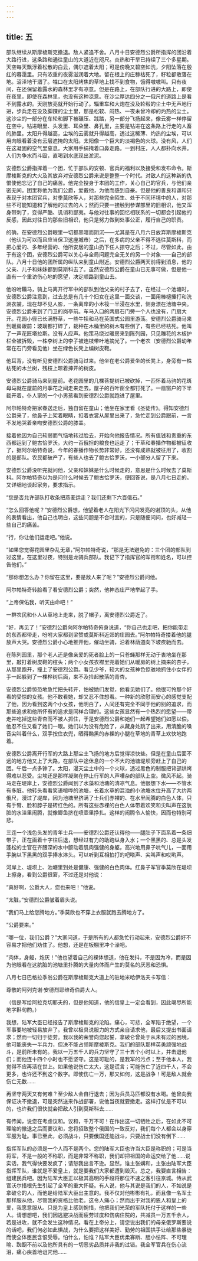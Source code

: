 ```yaml
---
---
---
```

title: 五
---



部队继续从斯摩棱斯克撤退。敌人紧追不舍。八月十日安德烈公爵所指挥的团沿着大路行进，这条路和通往童山的大道近在咫尺。炎热和干旱已持续了三个多星期。天空每天飘浮着松散的白云，偶尔遮着太阳；可是傍晚又碧空如洗，夕阳坠落在殷红的暮霭里。只有浓重的夜雾滋润着大地。留在根上的庄稼枯死了，籽粒都散落在地。沼泽地干涸了。牲口在太阳烤焦的草地上找不到食物，饿得嗷嗷叫。只有夜间，在还保留着露水的森林里才有凉意。但是在路上，在部队行进的大路上，即使在夜里，即使在森林里，也没有这种凉意。在沙尘厚达四分之一俄尺的道路上是看不到露水的。天刚放亮就开始行动了。辎重车和大炮在没及轮毂的尘土中无声地行进，步兵走在没及脚踝的尘土里，那是松软、闷热、一夜未曾冷却的灼热的尘土。这沙尘的一部分在车轮和脚下被碾压、践踏，另一部分飞扬起来，像云雾一样停留在空中，钻进眼里、头发里、耳朵里、鼻孔里，主要是钻进在这条路上行走的人畜的肺里。太阳升得越高，尘埃的云雾就升得越高，透过这稀薄、灼热的尘埃，可以用肉眼看着没有云层遮掩的太阳。太阳像一个巨大的淡褐色的火球。没有风，人们在这凝固的空气里窒息。大家用手绢掩着口鼻走路。一到村庄，人人都扑向水井。人们为争水而斗殴，直喝到水底现出淤泥。

安德烈公爵指挥着一个团，忙于部队的安顿、官兵的福利以及接受和发布命令。斯摩棱斯克的大火及其放弃对安德烈公爵来说是整整一个时代。对敌人的这种新的仇恨使他忘记了自己的痛苦。他完全投身于本团的工作，关心自己的官兵，与他们亲密无间。团里称他为我们公爵，爱戴他，为他而感到自豪。但是他的善良和谦和只表现于对本团官兵，对季莫欣等人，对那些完全陌生、处于不同环境中的人，对那些不可能知道和了解他的过去的人；然而只要一接触到参谋部里的旧相识，他又浑身带刺了，变得严酷、讥诮和鄙夷。与他对往事的回忆相联系的一切都会引起他的反感，因此对往日的那些旧相识，他只是努力做到处事公正，履行自己的职责。

的确，在安德烈公爵眼里一切都黑暗而阴沉——尤其是在八月六日放弃斯摩棱斯克（他认为可以而且应当保卫这座城市）之后，在多病的父亲不得不逃往莫斯科，而把心爱的、多年经营的、他所安居的童山扔下任人掠夺之后；不过，尽管如此，由于有这个团，安德烈公爵可以关心与全局问题完全无关的另一个对象——自己的部队。八月十日他的团所属的纵队来到童山附近。安德烈公爵两天前得到消息，他的父亲、儿子和妹妹都到莫斯科去了。虽然安德烈公爵在童山已无事可做，但是他一直有一个重访伤心地的愿望，决定顺路到童山去。

他吩咐鞴马，骑上马离开行军中的部队到他父亲的村子去了，在经过一个池塘时，安德烈公爵注意到，过去总是有几十个妇女在这里一面交谈，一面用棒槌捶打和洗涮衣裳，现在却不见人影，一条离岸的小木筏一半浸在水里，侧身漂在池塘中央。安德烈公爵来到了门卫的岗亭前。车马入口的两扇石门旁一个人也没有，门扇大开。花园小径已长满野草，一些牛犊和马在英国式公园里游荡。安德烈公爵骑马来到暖房跟前：玻璃都打碎了，栽种在木桶里的树木有些倒了，有些已经枯死。他叫了一声花匠塔拉斯。没有人应声。他策马绕过暖房来到陈列园，只见雕花的木板护栏全被拆毁，一株李树上的李子被连枝带叶地摘光了。一个老农（安德烈公爵幼年常在石门旁看见他）坐在绿色长凳上编树皮鞋。

他耳背，没有听见安德烈公爵骑马过来。他坐在老公爵爱坐的长凳上，身旁有一株枯死的木兰树，残枝上晾着抻开的树皮。

安德烈公爵骑马来到屋前。老花园里的几棵菩提树已被砍掉，一匹怀着马驹的花斑母马就在屋前的月季花之间走来走去。屋子的百叶窗全都钉死了。一扇窗户的下半截开着。仆人家的一个小男孩看到安德烈公爵就跑进了屋里。

阿尔帕特奇把家眷送走后，独自留在童山；他坐在家里看《圣徒传》。得知安德烈公爵来了，他鼻子上架着眼睛，扣着衣裳从屋里出来了，急忙走到公爵跟前，一言不发地哭着亲吻安德烈公爵的膝盖。

接着他因为自己软弱而气恼地转过脸去，开始向他报告情况。所有值钱和贵重的东西都运到了鲍古恰罗沃。大约一百俄担的粮食也运走了；干草和春播作物都被征收了，据阿尔帕特奇说，今年的春播作物长势非常好，还没有成熟就被征用了，收割的是部队。农民都破产了，有些人也去了鲍古恰罗沃，一小部分人留了下来。

安德烈公爵没听完就问他，父亲和妹妹是什么时候走的，意思是什么时候去了莫斯科。阿尔帕特奇以为是问什么时候去了鲍古恰罗沃，便回答说，是八月七日走的。又详细地谈起家务，要求指示。

“您是否允许部队打收条把燕麦运走？我们还剩下六百俄石。”

“怎么回答他呢？”安德烈公爵想，他望着老人在阳光下闪闪发亮的谢顶的头，从他的表情看出，他自己也明白，这些问题是不合时宜的，只是随便问问，也好减轻一些自己的痛苦。

“行，你让他们运走吧。”他说。

“如果您觉得花园里杂乱无章，”阿尔帕特奇说，“那是无法避免的：三个团的部队到过这里，在这里过夜，特别是龙骑兵部队。我记下了指挥官的军衔和姓名，可以控告他们。”

“那你想怎么办？你留在这里，要是敌人来了呢？”安德烈公爵问他。

阿尔帕特奇转脸看了看安德烈公爵；突然，他神态庄严地举起了手。

“上帝保佑我，听天由命吧！”

一群农民和仆人从草地上走来，脱了帽子，离安德烈公爵近了。

“好，再见了！”安德烈公爵向阿尔帕特奇俯身说道，“你自己也走吧，把你能带走的东西都带走，吩咐大家都到梁赞或莫斯科近郊的庄园去。”阿尔帕特奇搂着他的腿放声大哭。安德烈公爵小心地推开他，催动坐骑，沿着林荫道向下坡疾驰而去。

在陈列园里，那个老人还是像亲爱的死者脸上的一只苍蝇那样无动于衷地坐在那里，敲打着树皮鞋的楦头；两个小女孩衣襟里兜着她们从暖房的树上摘来的杏子，从那里跑开，撞上了安德烈公爵。看见少爷，较大的女孩神色惊骇地抓住小女伴的手一起躲到了一棵桦树后面，来不及捡起散落的青杏。

安德烈公爵惊恐地急忙把头转开，怕被她们发觉，他看见她们了。他很可怜那个好看的受惊的女孩。他不敢看她，却又忍不住想看。一种新的欣慰而安心的感觉支配了他，因为看到这两个小女孩，他明白了，人间还有完全不同于他的别的追求，而那些追求和他所怀有的追求是同样合理的。这些女孩显然有一个热烈的愿望——带走并吃掉这些青杏而不被人抓住，于是安德烈公爵和她们一起希望她们如愿以偿。他忍不住又看了她们一眼。她们以为没有危险了，从藏身处跳了出来，用清脆的嗓音尖叫着什么，双手按住衣兜，晒得黝黑的赤裸的小腿在草地的青草上欢快地跑着。

安德烈公爵离开行军的大路上那尘土飞扬的地方后觉得凉快些。但是在童山后面不远的地方他又上了大路，在部队中途休息的一个不大的池塘堤坝旁赶上了自己的团。午后一点多钟了。太阳，漫天尘土中的一个火球，透过黑色的制服把背部烘烤得难以忍受。尘埃还是那样凝聚在停止行军的人声嘈杂的部队上空。微风不起。骑马走在堤岸上，安德烈公爵闻到了水藻和池塘的清凉气息。他很想下水——不管水有多脏。他转头看看笑语喧哗的池塘，长着水草的混浊的小池塘水位升高了大约两俄尺，漫过了堤岸，因为池塘里挤满了士兵们赤裸的、在水里闹腾的白色人体，只有手臂、脸和脖子是砖红色的。所有这些赤裸的白色人体带着欢笑和尖叫声在这肮脏的水洼里闹腾，就像鲫鱼挤在喷壶里挣扎。这样的闹腾令人愉快，因而也特别可悲。

三连一个浅色头发的青年士兵——安德烈公爵还认得他——腿肚子下面系着一条细带子，正在画着十字往后退，想经过有力的助跑纵身入水；一个黑黑的、总是头发蓬松的士官在齐腰深的水中颤动着肌肉强健的身躯，高兴地用鼻子吭气儿，一面用手腕以下黑黑的双手捧水淋头。可以听到互相拍打的吧嗒声、尖叫声和哎哟声。

河岸上、堤坝上、池塘里到处是健康、强健的白色肉体。红鼻子军官季莫欣在堤坝上擦身，看到公爵很窘，不过还是对他说：

“真好啊，公爵大人，您也来吧！”他说。

“太脏。”安德烈公爵皱着眉头说。

“我们马上给您腾地方。”季莫欣也不穿上衣服就跑去腾地方了。

“公爵要来。”

“哪一位，我们公爵？”大家问道，于是所有的人都急忙行动起来，安德烈公爵好不容易才把他们劝住了。他想，还是在板棚里冲个澡吧。

“肉体，身躯，炮灰！”他也望着自己的裸体想道，他在发抖，不是因为冷，而是因为他眼看在这肮脏的池塘里扑腾的大量肉体而产生的莫名的厌恶和恐惧。

八月七日巴格拉季翁公爵在斯摩棱斯克大道上的驻地米哈伊洛夫卡写信：

尊敬的阿列克谢·安德烈耶维奇伯爵大人。

（信是写给阿拉克切耶夫的，但是他知道，他的信皇上一定会看到，因此竭尽所能地字斟句酌。）

我想，陆军大臣已经报告了斯摩棱斯克的沦陷。痛心，可悲，全军陷于绝望，一个军事要地被轻易放弃了。我曾以极具说服力的方式亲自请求他，最后又提出书面请求；然而一切归于徒劳。我以我的荣誉向您起誓，拿破仑曾处于从未有过的困境，他可能丧失一半兵力，但决不能占领斯摩棱斯克。我们的部队那样英勇顽强地战斗，是前所未有的。我以一万五千人的兵力坚守了三十五个小时以上，并击退他们；而他连十四个小时也不愿坚守。这是可耻的，是我军的污点；至于他本人，我觉得不应再活在世上。如果他说伤亡太大，这是谎言；可能伤亡了近四千人，不会更多，也许还不到这个数字。即使伤亡一万，那又如何，这是战争！可是敌人就会伤亡无数……

再坚守两天又有何难？至少敌人会自行退去；因为兵员马匹都没有水喝。他曾向我保证决不撤退，可是突然送来作战部署，说他当夜就要撤走。这样打仗是不可以的，也许我们很快就会把敌人引到莫斯科去……

有传闻，说您在考虑议和。议和，千万不可！在作出这一切牺牲之后，在如此不可理喻的撤退之后而要议和，您将招致整个俄国的一致反对，我们每个人都会以身穿军服为耻。事已至此，必须战斗，只要俄国还能战斗，只要战士们没有倒下……

指挥军队的必须是一个人而不是两个。您的陆军大臣也许当大臣是称职的；可是当将军，不是一般的不称职，而是非常不称职，我们却把祖国的命运交给了他……说实话，我气得快要发疯了；请恕我出言不逊。显然，谁主张媾和，主张由陆军大臣指挥军队，谁就是不爱皇上，就是要我们大家都遭到毁灭。总之，我要直言相告：组建民兵吧。因为陆军大臣正以极其高明的手段将那位不速之客引往京城。侍从武官沃尔措根先生引起了全军的重大怀疑。有人说，他与其说是我们的人，不如说是拿破仑的人，而他是给陆军大臣出主意的。我不仅对他彬彬有礼，而且像一名军士那样服从他，尽管我的资格比他老。这令人痛心；然而出于对我的恩人和皇上的爱，我愿意服从。只是为皇上感到惋惜，他把我们光荣的军队托付于这样的一些人。请想想吧，我们因逃避决战而疲劳过度和伤病住院的，共减员一万五千余人，若是进攻，就不会发生这种情况。看在上帝分上，请您说出我们的母亲俄罗斯要说的话吧，我们何必如此惧战，为什么要把这样美好、勤劳的祖国拱手让给那些暴徒而使全体臣民含恨受辱。怕什么，怕谁？陆军大臣优柔寡断、胆小怯阵、不可理喻、踟蹰不前以及他所具有的一切恶劣品质并非我的过错。我全军官兵在伤心流泪，痛心疾首地诅咒他……